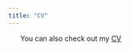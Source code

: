 ```yaml
---
title: "CV"
---
```


<ul>
  You can also check out my <a href="/CV/NicoTayao_CV.pdf" target="_blank">CV</a>
  </li>
  











